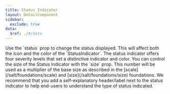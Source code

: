 ```yaml
---
title: Status Indicator
layout: DetailComponent
sidebar:
  exclude: true
data:
  $ref: ./#/data
---
```


<LivePreviewControls>
  <LivePreview componentName="status-indicator" exampleName="Status">
    Use the `status` prop to change the status displayed. This will affect both
    the icon and the color of the `StatusIndicator`. The status indicator offers
    four severity levels that set a distinctive indicator and color.
  </LivePreview>
  <LivePreview componentName="status-indicator" exampleName="Size">
    You can control the size of the Status Indicator with the `size` prop. This
    number will be used as a multiplier of the base size as described in the
    [scale](/salt/foundations/scale) and [size](/salt/foundations/size)
    foundations.
  </LivePreview>
  <LivePreview componentName="status-indicator" exampleName="Labelling">
    We recommend that you add a self-explanatory header/label next to the status
    indicator to help end-users to understand the type of status indicated.
  </LivePreview>
</LivePreviewControls>
